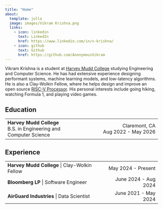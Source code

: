 ```yaml
---
title: "Home"
about:
  template: jolla
  image: images/Vikram Krishna.png  
  links:
    - icon: linkedin
      text: LinkedIn
      href: https://www.linkedin.com/in/v-krishna/
    - icon: github
      text: Github
      href: https://github.com/AnonymousVikram
---
```


Vikram Krishna is a student at [Harvey Mudd College](https://hmc.edu) studying Engineering and Computer Science.
He has had extensive experience designing performant systems, machine learning models, and low-latency algorithms.
He is also a Clay-Wolkin Fellow, where he helps design and improve an open source [RISC-V Processor](https://github.com/openhwgroup/cvw).
His personal interests include going hiking, watching Formula 1, and playing video games.

## Education
| | |
| :--- | ---: |
| **Harvey Mudd College**<br>B.S. in Engineering and Computer Science | Claremont, CA<br>Aug 2022 - May 2026 |

## Experience

| | | |
| :--- | ---: |
| **Harvey Mudd College** \| Clay-Wolkin Fellow | May 2024 - Present |
| **Bloomberg LP** \| Software Engineer | June 2024 - Aug 2024 |
| **AirGuard Industries** \| Data Scientist | June 2021 - May 2024 |